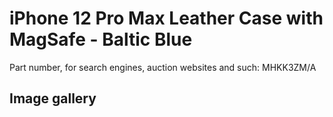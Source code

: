 
# iPhone 12 Pro Max Leather Case with MagSafe - Baltic Blue

Part number, for search engines, auction websites and such: MHKK3ZM/A

## Image gallery

<div style={{ width: '100%', maxWidth: '768px' }}>
<GalleryComponent
    images={[
      {
        original: "/everysource/MHKK3.webp",
        thumbnail: "/everypreview/MHKK3.webp",
      },
      {
        original: "/everysource/MHKK3_AV1.webp",
        thumbnail: "/everypreview/MHKK3_AV1.webp",
      },
      {
        original: "/everysource/MHKK3_AV2.webp",
        thumbnail: "/everypreview/MHKK3_AV2.webp",
      },
      {
        original: "/everysource/MHKK3_AV3.webp",
        thumbnail: "/everypreview/MHKK3_AV3.webp",
      },
      {
        original: "/everysource/MHKK3_AV4.webp",
        thumbnail: "/everypreview/MHKK3_AV4.webp",
      }
    ]}
  />
</div>